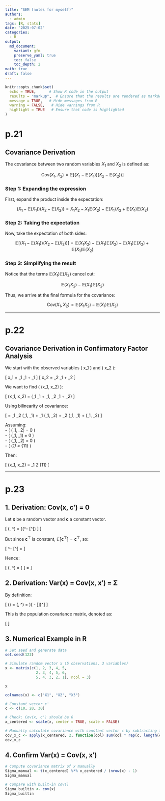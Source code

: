 ```yaml
---
title: "SEM (notes for myself)"
authors: 
  - admin
tags: [R, stats]
date: "2025-07-02"
categories: 
  - R
output:
  md_document:
    variant: gfm
    preserve_yaml: true
    toc: false
    toc_depth: 2
math: true
draft: false
---
```


```r
knitr::opts_chunk$set(
  echo = TRUE,      # Show R code in the output
  results = "markup",  # Ensure that the results are rendered as markdown
  message = TRUE,   # Hide messages from R
  warning = FALSE,   # Hide warnings from R
  highlight = TRUE   # Ensure that code is highlighted
)
```

# p.21

## Covariance Derivation

The covariance between two random variables $X_1$ and $X_2$ is defined as:

$$
\text{Cov}(X_1, X_2) = \mathbb{E}\left[(X_1 - \mathbb{E}(X_1))(X_2 - \mathbb{E}(X_2))\right]
$$

### Step 1: Expanding the expression

First, expand the product inside the expectation:

$$
(X_1 - \mathbb{E}(X_1))(X_2 - \mathbb{E}(X_2)) = X_1X_2 - X_1\mathbb{E}(X_2) - \mathbb{E}(X_1)X_2 + \mathbb{E}(X_1)\mathbb{E}(X_2)
$$

### Step 2: Taking the expectation

Now, take the expectation of both sides:

$$
\mathbb{E}\left[(X_1 - \mathbb{E}(X_1))(X_2 - \mathbb{E}(X_2))\right] = \mathbb{E}(X_1X_2) - \mathbb{E}(X_1)\mathbb{E}(X_2) - \mathbb{E}(X_1)\mathbb{E}(X_2) + \mathbb{E}(X_1)\mathbb{E}(X_2)
$$

### Step 3: Simplifying the result

Notice that the terms $\mathbb{E}(X_1)\mathbb{E}(X_2)$ cancel out:

$$
\mathbb{E}(X_1X_2) - \mathbb{E}(X_1)\mathbb{E}(X_2)
$$

Thus, we arrive at the final formula for the covariance:

$$
\text{Cov}(X_1, X_2) = \mathbb{E}(X_1X_2) - \mathbb{E}(X_1)\mathbb{E}(X_2)
$$

------------------------------------------------------------------------

# p.22

## Covariance Derivation in Confirmatory Factor Analysis

We start with the observed variables \( x_1 \) and \( x_2 \):

\[
x_1 = \lambda_1 \xi_1 + \delta_1
\]
\[
x_2 = \lambda_2 \xi_1 + \delta_2
\]

We want to find \( \text{Cov}(x_1, x_2) \):

\[
\text{Cov}(x_1, x_2) = \text{Cov}(\lambda_1 \xi_1 + \delta_1, \lambda_2 \xi_1 + \delta_2)
\]

Using bilinearity of covariance:

\[
= \lambda_1 \lambda_2 \text{Cov}(\xi_1, \xi_1) + \lambda_1 \text{Cov}(\xi_1, \delta_2) + \lambda_2 \text{Cov}(\delta_1, \xi_1) + \text{Cov}(\delta_1, \delta_2)
\]

Assuming:\
- \( \text{Cov}(\xi_1, \delta_2) = 0 \)\
- \( \text{Cov}(\delta_1, \xi_1) = 0 \)\
- \( \text{Cov}(\delta_1, \delta_2) = 0 \)\
- \( \text{Var}(\xi_1) = \phi_{11} \)\

Then:

\[
\text{Cov}(x_1, x_2) = \lambda_1 \lambda_2 \phi_{11}
\]

------------------------------------------------------------------------

# p.23

## 1. Derivation: Cov(x, c′) = 0

Let $\mathbf{x}$ be a random vector and $\mathbf{c}$ a constant vector.

\[
\text{Cov}(\mathbf{x}, \mathbf{c}^\top) = \mathbb{E} \left[ (\mathbf{x} - \mathbb{E}[\mathbf{x}])(\mathbf{c}^\top - \mathbb{E}[\mathbf{c}^\top]) \right]
\]

But since $\mathbf{c}^\top$ is constant, $\mathbb{E}[\mathbf{c}^\top] = \mathbf{c}^\top$, so:

\[
\mathbf{c}^\top - \mathbb{E}[\mathbf{c}^\top] = \mathbf{0}
\]

Hence:

\[
\text{Cov}(\mathbf{x}, \mathbf{c}^\top) = \mathbb{E} \left[ (\mathbf{x} - \mathbb{E}[\mathbf{x}]) \cdot \mathbf{0} \right] = \mathbf{0}
\]

## 2. Derivation: Var(x) = Cov(x, x′) = Σ

By definition:

\[
\text{Var}(\mathbf{x}) = \text{Cov}(\mathbf{x}, \mathbf{x}^\top) = \mathbb{E} \left[ (\mathbf{x} - \mathbb{E}[\mathbf{x}])(\mathbf{x} - \mathbb{E}[\mathbf{x}])^\top \right]
\]

This is the population covariance matrix, denoted as:

\[
\boldsymbol{\Sigma}
\]

## 3. Numerical Example in R

```r
# Set seed and generate data
set.seed(123)

# Simulate random vector x (5 observations, 3 variables)
x <- matrix(c(1, 2, 3, 4, 5,
              2, 3, 4, 5, 6,
              5, 4, 3, 2, 1), ncol = 3)

x

colnames(x) <- c("X1", "X2", "X3")

# Constant vector c'
c <- c(10, 20, 30)

# Check: Cov(x, c') should be 0
x_centered <- scale(x, center = TRUE, scale = FALSE)

# Manually calculate covariance with constant vector c by subtracting the constant mean
cov_x_c <- apply(x_centered, 2, function(col) sum(col * rep(c, length(col))) / (length(col) - 1))
cov_x_c
```

## 4. Confirm Var(x) = Cov(x, x′)

```r
# Compute covariance matrix of x manually
Sigma_manual <- t(x_centered) %*% x_centered / (nrow(x) - 1)
Sigma_manual

# Compare with built-in cov()
Sigma_builtin <- cov(x)
Sigma_builtin
```